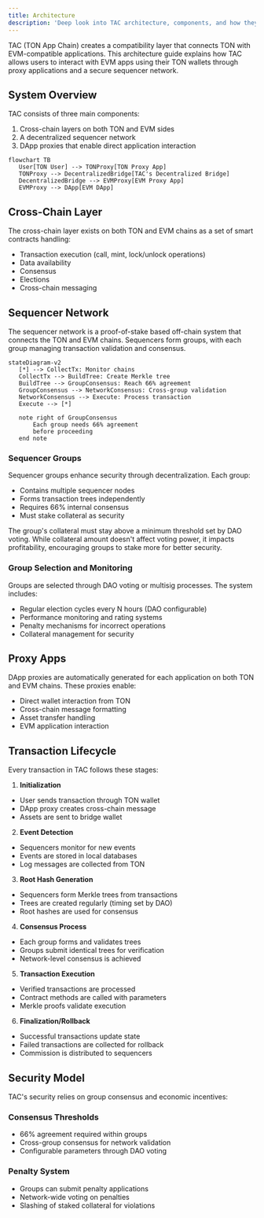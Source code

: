 ```yaml
---
title: Architecture
description: 'Deep look into TAC architecture, components, and how they work together'
---
```



TAC (TON App Chain) creates a compatibility layer that connects TON with EVM-compatible applications. This architecture guide explains how TAC allows users to interact with EVM apps using their TON wallets through proxy applications and a secure sequencer network.

## System Overview 

TAC consists of three main components:
1. Cross-chain layers on both TON and EVM sides
2. A decentralized sequencer network
3. DApp proxies that enable direct application interaction

```mermaid
flowchart TB
   User[TON User] --> TONProxy[TON Proxy App]
   TONProxy --> DecentralizedBridge[TAC's Decentralized Bridge]
   DecentralizedBridge --> EVMProxy[EVM Proxy App]
   EVMProxy --> DApp[EVM DApp]
```

## Cross-Chain Layer

The cross-chain layer exists on both TON and EVM chains as a set of smart contracts handling:
- Transaction execution (call, mint, lock/unlock operations)
- Data availability
- Consensus 
- Elections
- Cross-chain messaging

## Sequencer Network

The sequencer network is a proof-of-stake based off-chain system that connects the TON and EVM chains. Sequencers form groups, with each group managing transaction validation and consensus.

```mermaid
stateDiagram-v2
   [*] --> CollectTx: Monitor chains
   CollectTx --> BuildTree: Create Merkle tree
   BuildTree --> GroupConsensus: Reach 66% agreement
   GroupConsensus --> NetworkConsensus: Cross-group validation
   NetworkConsensus --> Execute: Process transaction
   Execute --> [*]
   
   note right of GroupConsensus
       Each group needs 66% agreement
       before proceeding
   end note
```

### Sequencer Groups

Sequencer groups enhance security through decentralization. Each group:
- Contains multiple sequencer nodes
- Forms transaction trees independently
- Requires 66% internal consensus
- Must stake collateral as security

The group's collateral must stay above a minimum threshold set by DAO voting. While collateral amount doesn't affect voting power, it impacts profitability, encouraging groups to stake more for better security.

### Group Selection and Monitoring

Groups are selected through DAO voting or multisig processes. The system includes:
- Regular election cycles every N hours (DAO configurable)
- Performance monitoring and rating systems
- Penalty mechanisms for incorrect operations
- Collateral management for security

## Proxy Apps

DApp proxies are automatically generated for each application on both TON and EVM chains. These proxies enable:
- Direct wallet interaction from TON
- Cross-chain message formatting
- Asset transfer handling
- EVM application interaction

## Transaction Lifecycle

Every transaction in TAC follows these stages:

1. **Initialization**
  - User sends transaction through TON wallet
  - DApp proxy creates cross-chain message
  - Assets are sent to bridge wallet

2. **Event Detection**
  - Sequencers monitor for new events
  - Events are stored in local databases
  - Log messages are collected from TON

3. **Root Hash Generation**
  - Sequencers form Merkle trees from transactions
  - Trees are created regularly (timing set by DAO)
  - Root hashes are used for consensus

4. **Consensus Process**
  - Each group forms and validates trees
  - Groups submit identical trees for verification
  - Network-level consensus is achieved

5. **Transaction Execution**
  - Verified transactions are processed
  - Contract methods are called with parameters
  - Merkle proofs validate execution

6. **Finalization/Rollback**
  - Successful transactions update state
  - Failed transactions are collected for rollback
  - Commission is distributed to sequencers

## Security Model

TAC's security relies on group consensus and economic incentives:

### Consensus Thresholds
- 66% agreement required within groups
- Cross-group consensus for network validation
- Configurable parameters through DAO voting

### Penalty System
- Groups can submit penalty applications
- Network-wide voting on penalties
- Slashing of staked collateral for violations
